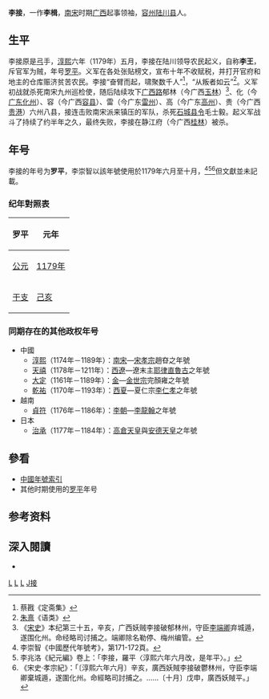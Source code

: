 '''李接'''，一作'''李楫'''，[[南宋|南宋]]时期[[广西|广西]]起事领袖，[[容州|容州]][[陆川县|陆川县]]人。

== 生平 ==
李接原是[[弓|弓]]手，[[淳熙|淳熙]]六年（1179年）五月，李接在陆川领导农民起义，自称'''李王'''，斥官军为贼，年号[[罗平_(李接)|罗平]]。义军在各处张贴榜文，宣布十年不收赋税，并打开官府和地主的仓库赈济贫苦农民。李接“奋臂而起，啸聚数千人”<ref>蔡戡《定斋集》</ref>，“从叛者如云”<ref>[[朱熹|朱熹]]《语类》</ref>。义军初战就杀死南宋九州巡检使，随后陆续攻下[[广西路|广西路]]郁林（今广西[[玉林|玉林]]）<ref name="测试"> 《[[宋史|宋史]]》本纪第三十五，辛亥，广西妖贼李接破郁林州，守臣[[李端卿|李端卿]]弃城遁，遂围化州。命经略司讨捕之。端卿除名勒停、梅州编管。</ref>、化（今[[广东|广东]][[化州|化州]]）、容（今广西[[容县|容县]]）、雷（今广东[[雷州|雷州]]）、高（今广东[[高州|高州]]）、贵（今广西[[贵港|贵港]]）六州八县，接连击败南宋派来镇压的军队，杀死[[石城|石城]][[县令|县令]]毛士毅。起义军战斗了持续了约半年之久，最终失败，李接在静江府（今广西[[桂林|桂林]]）被杀。

== 年号 ==
李接的年号为'''罗平'''，李崇智以該年號使用於1179年六月至十月，<ref>李崇智《中國歷代年號考》，第171-172頁。</ref><ref>李兆洛《紀元編》卷上：「李接，羅平〈淳熙六年六月改，是年平〉。」</ref><ref>《宋史·孝宗紀》：「〔淳熙六年六月〕辛亥，廣西妖賊李接破鬱林州，守臣李端卿棄城遁，遂圍化州。命經略司討捕之。……〔十月〕戊申，廣西妖賊平。」</ref>但文獻並未記載。

{{Eranamebox|年号=罗平
|起讫时间= 1179年六月－十月 
|政权= 
|帝王= 李接
|历时= 5个月
|timeline= <timeline>
ImageSize  = width:200 height:50
PlotArea   = width:180 height:30 left:10 bottom:20
TimeAxis   = orientation:horizontal
DateFormat = yyyy
Period     = from:1127 till:1279
AlignBars  = early
ScaleMajor = increment:30 start:1127
Colors =
  id:canvas value:rgb(1,1,0.85)
BackgroundColors = canvas:canvas
PlotData =
  width:15 color:black
  bar:era from:start till:end
  bar:era from:1179 till:1179 color:red
</timeline>
|说明= <span style="color: red">罗平</span>在'''南宋'''时期的位置。
}}

===纪年對照表===
{| class="wikitable"  style="text-align:center;"
!罗平!!元年
|-
![[公元|公元]]
|[[1179年|1179年]]
|-
![[干支|干支]]
|[[己亥|己亥]] 
|}

===同期存在的其他政权年号===
*中國
**[[淳熙|淳熙]]（1174年－1189年）：[[南宋|南宋]]—[[宋孝宗|宋孝宗]]趙昚之年號
**[[天禧_(西遼)|天禧]]（1178年－1211年）：[[西遼|西遼]]—遼末主[[耶律直魯古|耶律直魯古]]之年號
**[[大定_(金朝)|大定]]（1161年－1189年）：[[金朝|金]]—[[金世宗|金世宗]]完顏雍之年號
**[[乾祐_(西夏)|乾祐]]（1170年－1193年）：[[西夏|西夏]]—夏仁宗[[李仁孝|李仁孝]]之年號
*越南
**[[貞符|貞符]]（1176年－1186年）：[[李朝_(越南)|李朝]]—[[李龍翰|李龍翰]]之年號
*日本
**[[治承|治承]]（1177年－1184年）：[[高倉天皇|高倉天皇]]與[[安德天皇|安德天皇]]之年號

==參看==
*[[中国年号列表#南宋|中國年號索引]]
*其他时期使用的[[罗平|罗平]]年号

==参考资料==
{{Reflist|2}}

==深入閱讀==
<div>
*{{Cite book|author=[[李崇智|李崇智]]|title=中國歷代年號考|format=|url=|date=2004年12月|publisher=中華書局|location=北京|id=ISBN 7101025129}}
</div>

{{中国民变起事领袖}}

[[Category:南宋民变政权君主|L]]
[[Category:宋朝戰爭身亡者|L]]
[[Category:陆川人|L]]
[[Category:李姓|J接]]